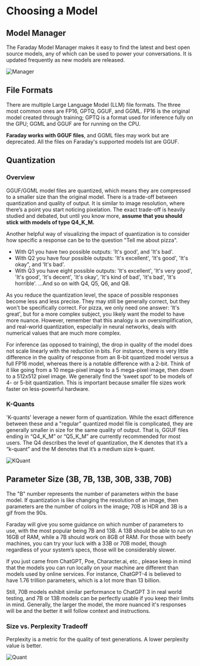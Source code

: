 # Choosing a Model

## Model Manager

The Faraday Model Manager makes it easy to find the latest and best open source models, any of which can be used to power your conversations. It is updated frequently as new models are released.

![Manager](/images/model_manager.png)

## File Formats

There are multiple Large Language Model (LLM) file formats. The three most common ones are FP16, GPTQ, GGUF, and GGML. FP16 is the original model created through training; GPTQ is a format used for inference fully on the GPU; GGML and GGUF are for running on the CPU.

**Faraday works with GGUF files**, and GGML files may work but are deprecated. All the files on Faraday's supported models list are GGUF.

## Quantization

### Overview

GGUF/GGML model files are quantized, which means they are compressed to a smaller size than the original model. There is a trade-off between quantization and quality of output. It is similar to image resolution, where there’s a point you start noticing pixelation. The exact trade-off is heavily studied and debated, but until you know more, **assume that you should stick with models of type Q4_K_M.**

Another helpful way of visualizing the impact of quantization is to consider how specific a response can be to the question "Tell me about pizza".

- With Q1 you have two possible outputs: 'It's good', and 'It's bad'.
- With Q2 you have four possible outputs: 'It's excellent', 'It's good', 'It's okay", and 'It's bad'.
- With Q3 you have eight possible outputs: 'It's excellent', 'It's very good', 'It's good', 'It's decent', 'It's okay', 'It's kind of bad', 'It's bad', 'It's horrible'. ...And so on with Q4, Q5, Q6, and Q8.

As you reduce the quantization level, the space of possible responses become less and less precise. They may still be generally correct, but they won't be specifically correct. For pizza, we only need one answer: 'It's great', but for a more complex subject, you likely want the model to have more nuance. However, remember that this analogy is an oversimplification, and real-world quantization, especially in neural networks, deals with numerical values that are much more complex.

For inference (as opposed to training), the drop in quality of the model does not scale linearly with the reduction in bits. For instance, there is very little difference in the quality of response from an 8-bit quantized model versus a full FP16 model, whereas there is a notable difference with a 2-bit. Think of it like going from a 10 mega-pixel image to a 5 mega-pixel image, then down to a 512x512 pixel image. We generally find the ‘sweet spot’ to be models of 4- or 5-bit quantization. This is important because smaller file sizes work faster on less-powerful hardware.

### K-Quants

'K-quants' leverage a newer form of quantization. While the exact difference between these and a "regular" quantized model file is complicated, they are generally smaller in size for the same quality of output. That is, GGUF files ending in “Q4_K_M” or “Q5_K_M” are currently recommended for most users. The Q4 describes the level of quantization, the K denotes that it’s a “k-quant” and the M denotes that it’s a medium size k-quant.

![KQuant](/images/model_quants.png)

## Parameter Size (3B, 7B, 13B, 30B, 33B, 70B)

The "B" number represents the number of parameters within the base model. If quantization is like changing the resolution of an image, then parameters are the number of colors in the image; 70B is HDR and 3B is a gif from the 90s.

Faraday will give you some guidance on which number of parameters to use, with the most popular being 7B and 13B. A 13B should be able to run on 16GB of RAM, while a 7B should work on 8GB of RAM. For those with beefy machines, you can try your luck with a 33B or 70B model, though regardless of your system’s specs, those will be considerably slower.

If you just came from ChatGPT, Poe, Character.ai, etc., please keep in mind that the models you can run locally on your machine are different than models used by online services. For instance, ChatGPT-4 is believed to have 1.76 trillion parameters, which is a lot more than 13 billion.

Still, 70B models exhibit similar performance to ChatGPT 3 in real world testing, and 7B or 13B models can be perfectly usable if you keep their limits in mind. Generally, the larger the model, the more nuanced it's responses will be and the better it will follow context and instructions.

### Size vs. Perplexity Tradeoff

Perplexity is a metric for the quality of text generations. A lower perplexity value is better.

![Quant](/images/quants.png)
